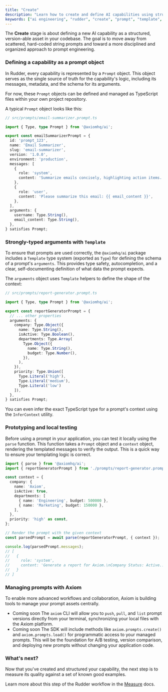```yaml
---
title: "Create"
description: "Learn how to create and define AI capabilities using structured prompts and typed arguments with Axiom."
keywords: ["ai engineering", "rudder", "create", "prompt", "template", "schema"]
---
```



The **Create** stage is about defining a new AI <Tooltip tip={definitions.Capability}>capability</Tooltip> as a structured, version-able asset in your codebase. The goal is to move away from scattered, hard-coded string prompts and toward a more disciplined and organized approach to prompt engineering.

### Defining a capability as a prompt object

In Rudder, every capability is represented by a `Prompt` object. This object serves as the single source of truth for the capability's logic, including its messages, metadata, and the schema for its arguments.

For now, these `Prompt` objects can be defined and managed as TypeScript files within your own project repository.

A typical `Prompt` object looks like this:

```typescript
// src/prompts/email-summarizer.prompt.ts

import { Type, type Prompt } from '@axiomhq/ai';

export const emailSummarizerPrompt = {
  id: 'prompt_123',
  name: 'Email Summarizer',
  slug: 'email-summarizer',
  version: '1.0.0',
  environment: 'production',
  messages: [
    {
      role: 'system',
      content: 'Summarize emails concisely, highlighting action items. The user is named {{ username }}.',
    },
    {
      role: 'user',
      content: 'Please summarize this email: {{ email_content }}',
    },
  ],
  arguments: {
    username: Type.String(),
    email_content: Type.String(),
  },
} satisfies Prompt;
```

### Strongly-typed arguments with `Template`

To ensure that prompts are used correctly, the `@axiomhq/ai` package includes a `Template` type system (exported as `Type`) for defining the schema of a prompt's `arguments`. This provides type safety, autocompletion, and a clear, self-documenting definition of what data the prompt expects.

The `arguments` object uses `Template` helpers to define the shape of the context:

```typescript
// src/prompts/report-generator.prompt.ts

import { Type, type Prompt } from '@axiomhq/ai';

export const reportGeneratorPrompt = {
  // ... other properties
  arguments: {
    company: Type.Object({
      name: Type.String(),
      isActive: Type.Boolean(),
      departments: Type.Array(
        Type.Object({
          name: Type.String(),
          budget: Type.Number(),
        }),
      ),
    }),
    priority: Type.Union([
      Type.Literal('high'),
      Type.Literal('medium'),
      Type.Literal('low')
    ]),
  },
} satisfies Prompt;
```

You can even infer the exact TypeScript type for a prompt's context using the `InferContext` utility.

### Prototyping and local testing

Before using a prompt in your application, you can test it locally using the `parse` function. This function takes a `Prompt` object and a `context` object, rendering the templated messages to verify the output. This is a quick way to ensure your templating logic is correct.

```typescript
import { parse } from '@axiomhq/ai';
import { reportGeneratorPrompt } from './prompts/report-generator.prompt';

const context = {
  company: {
    name: 'Axiom',
    isActive: true,
    departments: [
      { name: 'Engineering', budget: 500000 },
      { name: 'Marketing', budget: 150000 },
    ],
  },
  priority: 'high' as const,
};

// Render the prompt with the given context
const parsedPrompt = await parse(reportGeneratorPrompt, { context });

console.log(parsedPrompt.messages);
// [
//   {
//     role: 'system',
//     content: 'Generate a report for Axiom.\nCompany Status: Active...'
//   }
// ]
```

### Managing prompts with Axiom

To enable more advanced workflows and collaboration, Axiom is building tools to manage your prompt assets centrally.

* <Badge>Coming soon</Badge> The `axiom` CLI will allow you to `push`, `pull`, and `list` prompt versions directly from your terminal, synchronizing your local files with the Axiom platform.
* <Badge>Coming soon</Badge> The SDK will include methods like `axiom.prompts.create()` and `axiom.prompts.load()` for programmatic access to your managed prompts. This will be the foundation for A/B testing, version comparison, and deploying new prompts without changing your application code.

### What's next?

Now that you've created and structured your capability, the next step is to measure its quality against a set of known good examples.

Learn more about this step of the Rudder workflow in the [Measure](/ai-engineering/measure) docs.